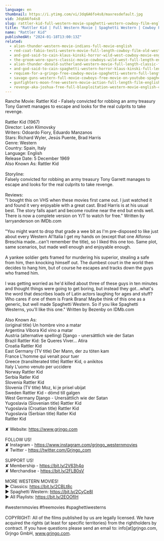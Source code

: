 ```yaml
---
language: en
thumbnail: https://i.ytimg.com/vi/Jdq6A6fo4s8/maxresdefault.jpg
vid: Jdq6A6fo4s8
slug: rattler-kid-full-western-movie-spaghetti-western-cowboy-film-english
title: "Rattler Kid | Full Western Movie | Spaghetti Western | Cowboy Film | English"
name: "Rattler Kid"
publishedAt: "2024-01-18T13:00:13Z"
related:
  - alien-thunder-western-movie-indians-full-movie-english
  - red-coat-fabio-testi-western-movie-full-length-cowboy-film-old-west
  - and-god-said-to-cain-klaus-kinski-horror-wild-west-cowboy-movie-english
  - the-groom-wore-spurs-classic-movie-cowboys-wild-west-full-length-english
  - alien-thunder-donald-sutherland-western-movie-full-length-classic-feature-film-english
  - and-god-said-to-cain-spaghetti-western-horror-klaus-kinski-full-length-western-movie
  - requiem-for-a-gringo-free-cowboy-movie-spaghetti-western-full-length-western-movie
  - savage-guns-western-full-movie-cowboys-free-movie-on-youtube-spaghetti-western
  - gunfighters-moon-free-western-movie-action-full-length-film-english
  - revenge-aka-joshua-free-full-blaxploitation-western-movie-english-classic-feature-film
---
```


Ranche Movie: Rattler Kid - Falsely convicted for robbing an army treasury Tony Garrett manages to escape and looks for the real culprits to take revenge.<br />
<br />
Rattler Kid (1967)<br />
Director: León Klimovsky<br />
Writers: Odoardo Fiory, Eduardo Manzanos <br />
Stars: Richard Wyler, Jesús Puente, Brad Harris<br />
Genre: Western<br />
Country: Spain, Italy<br />
Language: English <br />
Release Date: 5 December 1969 <br />
Also Known As: Rattler Kid<br />
<br />
Storyline:<br />
Falsely convicted for robbing an army treasury Tony Garrett manages to escape and looks for the real culprits to take revenge.<br />
<br />
Reviews:<br />
"I bought this on VHS when these movies first came out. I just watched it and found it very enjoyable with a great cast. Brad Harris is at his usual best. The story falls apart and become routine near the end but ends well. There is now a complete version on Y/T to watch for free." Written by larryanderson on IMDb.com <br />
<br />
"You might want to drop that grade a wee bit as I'm pre-disposed to like just about every Western Al'Italia I get my hands on (except that one Alfonso Breschia made...can't remember the title), so I liked this one too. Same plot, same scenarios, but made well enough and enjoyable enough.<br />
<br />
A yankee soldier gets framed for murdering his superior, stealing a safe from him, then knocking himself out. The dumbest court in the world then decides to hang him, but of course he escapes and tracks down the guys who framed him.<br />
<br />
I was getting worried as he'd killed about three of these guys in ten minutes and thought things were going to get boring, but instead they got...what's the word that describes loads of Latin actors laughing for ages and stuff? Who cares if one of them is Frank Brana! Maybe think of this one as a generic, but well made Spaghetti Western. So if you like Spaghetti Westerns, you'll like this one." Written by Bezenby on IDMb.com <br />
<br />
Also Known As:<br />
(original title) Un hombre vino a matar<br />
Argentina Víbora Kid vino a matar<br />
Austria (alternative spelling) Django - unersättlich wie der Satan<br />
Brazil Rattler Kid: Se Queres Viver... Atira<br />
Croatia Rattler Kid<br />
East Germany (TV title) Der Mann, der zu töten kam<br />
France L'homme qui venait pour tuer<br />
Greece (transliterated title) Rattler Kid, o anikitos<br />
Italy L'uomo venuto per uccidere<br />
Norway Rattler Kid<br />
Serbia Ratler Kid<br />
Slovenia Rattler Kid<br />
Slovenia (TV title) Moz, ki je prisel ubijat<br />
Sweden Rattler Kid - dömd till galgen<br />
West Germany Django - Unersättlich wie der Satan<br />
Yugoslavia (Slovenian title) Rattler Kid<br />
Yugoslavia (Croatian title) Rattler Kid<br />
Yugoslavia (Serbian title) Ratler Kid<br />
Rattler Kid<br />
<br />
✘ Website: https://www.grjngo.com<br />
<br />
FOLLOW US!<br />
✘ Instagram - https://www.instagram.com/grjngo_westernmovies<br />
✘ Twitter - https://twitter.com/Grjngo_com<br />
<br />
SUPPORT US!<br />
✘ Membership - https://bit.ly/2V63h4q<br />
✘ Merchandise - https://bit.ly/2FLB0sV<br />
<br />
MORE WESTERN MOVIES! <br />
► Classics: https://bit.ly/2CBLt8c <br />
► Spaghetti Western: https://bit.ly/2CyCe8I <br />
► All Playlists: https://bit.ly/2EOOfIH <br />
<br />
#westernmovies #freemovies #spaghettiwesterns<br />
<br />
COPYRIGHT: All of the films published by us are legally licensed. We have acquired the rights (at least for specific territories) from the rightholders by contract. If you have questions please send an email to: info[at]grjngo.com, Grjngo GmbH, www.grjngo.com.